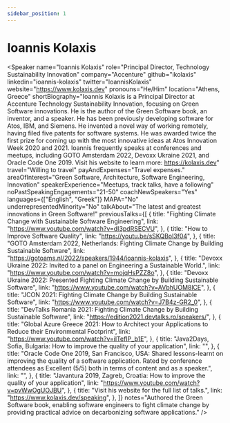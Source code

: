 ```yaml
---
sidebar_position: 1
---
```



# Ioannis Kolaxis

<Speaker
  name="Ioannis Kolaxis"
  role="Principal Director, Technology Sustainability Innovation"
  company="Accenture"
  github="ikolaxis"
  linkedin="ioannis-kolaxis"
  twitter="IoannisKolaxis"
  website="https://www.kolaxis.dev"
  pronouns="He/Him"
  location="Athens, Greece"
  shortBiography="Ioannis Kolaxis is a Principal Director at Accenture Technology Sustainability Innovation, focusing on Green Software innovations. He is the author of the Green Software book, an inventor, and a speaker. He has been previously developing software for Atos, IBM, and Siemens.
He invented a novel way of working remotely, having filed five patents for software systems. He was awarded twice the first prize for coming up with the most innovative ideas at Atos Innovation Week 2020 and 2021.
Ioannis frequently speaks at conferences and meetups, including GOTO Amsterdam 2022, Devoxx Ukraine 2021, and Oracle Code One 2019. Visit his website to learn more: https://kolaxis.dev"
  travel="Willing to travel"
  payAndExpenses="Travel expenses."
  areaOfInterest="Green Software, Architecture, Software Engineering, Innovation"
  speakerExperience="Meetups, track talks, have a following"
  noPastSpeakingEngagements="21-50"
  coachNewSpeakers="Yes"
  languages={["English", "Greek"]}
  MAPA="No"
  underrepresentedMinority="No"
  talkAbout="The latest and greatest innovations in Green Software!"
  previousTalks={[
    {
      title: "Fighting Climate Change with Sustainable Software Engineering",
      link: "https://www.youtube.com/watch?v=dI3pdRSECVU",
    },
    {
      title: "How to Improve Software Quality",
      link: "https://youtu.be/sSKQBol3f04",
    },
    {
      title: "GOTO Amsterdam 2022, Netherlands: Fighting Climate Change by Building Sustainable Software",
      link: "https://gotoams.nl/2022/speakers/1944/ioannis-kolaxis",
    },
    {
      title: "Devoxx Ukraine 2022: Invited to a panel on Engineering a Sustainable World.",
      link: "https://www.youtube.com/watch?v=mojqHsPZZ8o",
    },
    {
      title: "Devoxx Ukraine 2022: Presented Fighting Climate Change by Building Sustainable Software",
      link: "https://www.youtube.com/watch?v=AVbhUOM8lCE",
    },
    {
      title: "JCON 2021: Fighting Climate Change by Building Sustainable Software",
      link: "https://www.youtube.com/watch?v=J7B4z-GR2_0",
    },
    {
      title: "DevTalks Romania 2021: Fighting Climate Change by Building Sustainable Software",
      link: "https://edition2021.devtalks.ro/speakers/",
    },
    {
      title: "Global Azure Greece 2021: How to Architect your Applications to Reduce their Environmental Footprint",
      link: "https://www.youtube.com/watch?v=ilTefIP_b1E",
    },
    {
      title: "Java2Days, Sofia, Bulgaria: How to improve the quality of your application",
      link: "",
    },
    {
      title: "Oracle Code One 2019, San Francisco, USA: Shared lessons-learnt on improving the quality of a software application. Rated by conference attendees as Excellent (5/5) both in terms of content and as a speaker.",
      link: "",
    },
    {
      title: "Javantura 2019, Zagreb, Croatia: How to improve the quality of your application",
      link: "https://www.youtube.com/watch?v=pvWwOgUOJBU",
    },
    {
      title: "Visit his website for the full list of talks.",
      link: "https://www.kolaxis.dev/speaking",
    },
  ]}
  notes="Authored the Green Software book, enabling software engineers to fight climate change by providing practical advice on decarbonizing software applications."
/>
